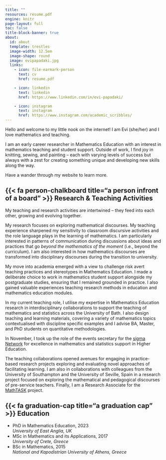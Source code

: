 ```yaml
---
title: ""
resources: resume.pdf
engine: knitr
page-layout: full
toc: false
title-block-banner: true
about:
  id: about
  template: trestles
  image-width: 12.5em
  image-shape: round
  image: evipapadaki.jpg
  links:
    - icon: file-earmark-person
      text: cv
      href: resume.pdf

    - icon: linkedin
      text: linkedin
      href: https://www.linkedin.com/in/evi-papadaki/

    - icon: instagram
      text: instagram
      href: https://www.instagram.com/academic_scribbles/
---
```


::: {#about}
Hello and welcome to my little nook on the internet! I am Evi (she/her) and I love mathematics and teaching.

I am an early career researcher in Mathematics Education with an interest in mathematics teaching and student support. Outside of work, I find joy in knitting, sewing, and painting – each with varying levels of success but always with a zest for creating something unique and developing new skills along the way.

Have a wander through my website to learn more.
:::

## {{< fa person-chalkboard title="a person infront of a board" >}} Research & Teaching Activities

My teaching and research activities are intertwined – they feed into each other, growing and evolving together. 

My research focuses on exploring mathematical discourses. My teaching experience sharpened my sensitivity to classroom discursive activities and the role language plays in the learning of mathematics. I am particularly interested in patterns of communication during discussions about ideas and practices that go *beyond the mathematics of the moment* (i.e., beyond the curriculum). I am also interested in how mathematics discourses are transformed into disciplinary discourses during the transition to university.

My move into academia emerged with a view to challenge risk avert teaching practices and stereotypes in Mathematics Education. I made a deliberate choice to work in mathematics student support alongside my postgraduate studies, ensuring that I remained grounded in practice. I also gained valuable experiences teaching research methods in education and mathematics education modules.

In my current teaching role, I utilise my expertise in Mathematics Education research in interdisciplinary collaborations to support the teaching of mathematics and statistics across the University of Bath. I also design teaching and learning materials, covering a variety of mathematics topics contextualised with discipline specific examples and I advise BA, Master, and PhD students on quantitative methodologies.

In November, I took up the role of the events secretary for the [sigma Network](https://www.sigma-network.ac.uk/) for excellence in mathematics and statistics support in Higher Education.

The teaching collaborations opened avenues for engaging in practice-based research projects exploring and evaluating novel approaches of facilitating learning. I am also in collaborations with colleagues from the University of Southampton and the University of Seville, Spain in a research project focused on exploring the mathematical and pedagogical discourses of pre-service teachers. Finally, I am a Research Associate for the [MathTASK](https://www.uea.ac.uk/groups-and-centres/a-z/mathtask) project. 

<!-- Visit the [projects](projects.qmd) tab for more information. -->

## {{< fa graduation-cap title="a graduation cap" >}} Education

-   PhD in Mathematics Education, 2023\
    *University of East Anglia, UK*
-   MSc in Mathematics and its Applications, 2017\
    *University of Crete, Greece*
-   BSc in Mathematics, 2015\
    *National and Kapodistrian University of Athens, Greece*
